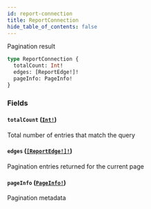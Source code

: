 ```yaml
---
id: report-connection
title: ReportConnection
hide_table_of_contents: false
---
```



Pagination result

```graphql
type ReportConnection {
  totalCount: Int!
  edges: [ReportEdge!]!
  pageInfo: PageInfo!
}
```


### Fields

#### `totalCount` ([`Int!`](../../scalars/int))

Total number of entries that match the query


#### `edges` ([`[ReportEdge!]!`](../../objects/report-edge))

Pagination entries returned for the current page


#### `pageInfo` ([`PageInfo!`](../../objects/page-info))

Pagination metadata





